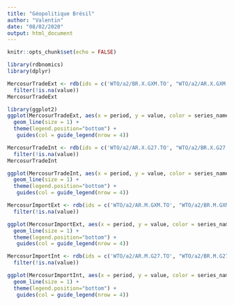 ```yaml
---
title: "Géopolitique Brésil"
author: "Valentin"
date: "08/02/2020"
output: html_document
---
```


```r
knitr::opts_chunk$set(echo = FALSE)
```

```r
library(rdbnomics)
library(dplyr)
```


```r
MercosurTradeExt <- rdb(ids = c('WTO/a2/BR.X.GXM.TO', "WTO/a2/AR.X.GXM.TO", "WTO/a2/UY.X.GXM.TO", "WTO/a2/VE.X.GXM.TO")) %>%
  filter(!is.na(value))
MercosurTradeExt
```

```r
library(ggplot2)
ggplot(MercosurTradeExt, aes(x = period, y = value, color = series_name)) +
  geom_line(size = 1) + 
  theme(legend.position="bottom") + 
   guides(col = guide_legend(nrow = 4))
```

```r
MercosurTradeInt <- rdb(ids = c('WTO/a2/AR.X.G27.TO', "WTO/a2/BR.X.G27.TO", "WTO/a2/UY.X.G27.TO", "WTO/a2/VE.X.G27.TO")) %>%
  filter(!is.na(value))
MercosurTradeInt
```

```r
ggplot(MercosurTradeInt, aes(x = period, y = value, color = series_name)) +
  geom_line(size = 1) + 
  theme(legend.position="bottom") + 
   guides(col = guide_legend(nrow = 4))
```

```r
MercosurImportExt <- rdb(ids = c('WTO/a2/AR.M.GXM.TO', "WTO/a2/BR.M.GXM.TO", "WTO/a2/UY.M.GXM.TO", "WTO/a2/VE.M.GXM.TO")) %>%
  filter(!is.na(value))
```

```r
ggplot(MercosurImportExt, aes(x = period, y = value, color = series_name)) +
  geom_line(size = 1) + 
  theme(legend.position="bottom") + 
   guides(col = guide_legend(nrow = 4))
```

```r
MercosurImportInt <- rdb(ids = c('WTO/a2/AR.M.G27.TO', "WTO/a2/BR.M.G27.TO", "WTO/a2/UY.M.G27.TO", "WTO/a2/VE.M.G27.TO")) %>%
  filter(!is.na(value))
```

```r
ggplot(MercosurImportInt, aes(x = period, y = value, color = series_name)) +
  geom_line(size = 1) + 
  theme(legend.position="bottom") + 
   guides(col = guide_legend(nrow = 4))
```

